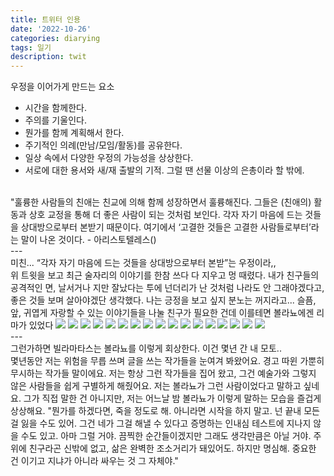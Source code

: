 ```yaml
---
title: 트위터 인용
date: '2022-10-26'
categories: diarying
tags: 일기
description: twit 
---
```


우정을 이어가게 만드는 요소  
- 시간을 함께한다.
- 주의를 기울인다.
- 뭔가를 함께 계획해서 한다.
- 주기적인 의례(만남/모임/활동)를 공유한다.
- 일상 속에서 다양한 우정의 가능성을 상상한다.
- 서로에 대한 용서와 새/재 출발의 기적. 그럴 땐 선물 이상의 은총이라 할 밖에.
<br/>
"훌륭한 사람들의 친애는 친교에 의해 함께 성장하면서 훌륭해진다. 그들은 (친애의) 활동과 상호 교정을 통해 더 좋은 사람이 되는 것처럼 보인다. 각자 자기 마음에 드는 것들을 상대방으로부터 본받기 때문이다. 여기에서 ‘고결한 것들은 고결한 사람들로부터’라는 말이 나온 것이다. - 아리스토텔레스(<Lnk text='링크' href='https://twitter.com/atmostbeautiful/status/1536679573986783232?s=46&t=vB6bx9i7iqv6zA4eCyPcbQ'/>)

<br/>
---
<br/>
미친... <q>각자 자기 마음에 드는 것들을 상대방으로부터 본받</q>는 우정이라,,
<br/>  
위 트윗을 보고 최근 술자리의 이야기를 한참 쓰다 다 지우고 멍 때렸다. 내가 친구들의 공격적인 면, 날서거나 지만 잘났다는 투에 넌더리가 난 것처럼 나라도 안 그래야겠다고, 좋은 것들 보며 살아야겠단 생각했다. 나는 긍정을 보고 싶지 분노는 꺼지라고... 슬픔, 앞, 귀엽게 자랑할 수 있는 이야기들을 나눌 친구가 필요한 건데  
이를테면 볼라뇨에겐 리마가 있었다
<Img src='/images/2022/autumm/볼라뇨/스샷_볼라뇨17.webp' />
<Img src='/images/2022/autumm/볼라뇨/스샷_볼라뇨16.webp' />
<Img src='/images/2022/autumm/볼라뇨/스샷_볼라뇨15.webp' />
<Img src='/images/2022/autumm/볼라뇨/스샷_볼라뇨14.webp' />
<Img src='/images/2022/autumm/볼라뇨/스샷_볼라뇨13.webp' />
<Img src='/images/2022/autumm/볼라뇨/스샷_볼라뇨12.webp' />
<Img src='/images/2022/autumm/볼라뇨/스샷_볼라뇨11.webp' />
<Img src='/images/2022/autumm/볼라뇨/스샷_볼라뇨10.webp' />
<Img src='/images/2022/autumm/볼라뇨/스샷_볼라뇨9.webp' />
<Img src='/images/2022/autumm/볼라뇨/스샷_볼라뇨8.webp' />
<Img src='/images/2022/autumm/볼라뇨/스샷_볼라뇨7.webp' />
<Img src='/images/2022/autumm/볼라뇨/스샷_볼라뇨6.webp' />
<Img src='/images/2022/autumm/볼라뇨/스샷_볼라뇨5.webp' />
<Img src='/images/2022/autumm/볼라뇨/스샷_볼라뇨4.webp' />
<Img src='/images/2022/autumm/볼라뇨/스샷_볼라뇨3.webp' />
<Img src='/images/2022/autumm/볼라뇨/스샷_볼라뇨2.webp' />
<Img src='/images/2022/autumm/볼라뇨/스샷_볼라뇨1.webp' />
<br/>
---
<br/>
그런가하면 빌라마타스는 볼라뇨를 이렇게 회상한다. 이건 몇년 간 내 모토.. 
<br/>
몇년동안 저는 위험을 무릅 쓰며 글을 쓰는 작가들을 눈여겨 봐왔어요. 경고 따윈 가뿐히 무시하는 작가들 말이에요. 저는 항상 그런 작가들을 집어 왔고, 그건 예술가와 그렇지 않은 사람들을 쉽게 구별하게 해줬어요. 저는 볼라뇨가 그런 사람이었다고 말하고 싶네요. 그가 직접 말한 건 아니지만, 저는 어느날 밤 볼라뇨가 이렇게 말하는 모습을 즐겁게 상상해요. "뭔가를 하겠다면, 죽을 정도로 해. 아니라면 시작을 하지 말고. 넌 끝내 모든 걸 잃을 수도 있어. 그건 네가 그걸 해낼 수 있다고 증명하는 인내심 테스트에 지나지 않을 수도 있고. 아마 그럴 거야. 끔찍한 순간들이겠지만 그래도 생각만큼은 아닐 거야. 주위에 친구라곤 신밖에 없고, 삶은 완벽한 조소거리가 돼있어도. 하지만 명심해. 중요한 건 이기고 지냐가 아니라 싸우는 것 그 자체야."
<Lnk text='링크' href='https://fivebooks.com/best-books/books-that-shaped-enrique-vila-matas/' />  